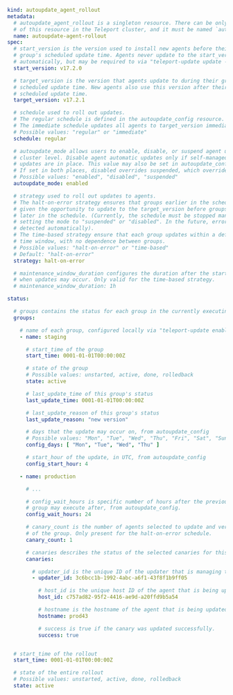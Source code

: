 ```yaml
kind: autoupdate_agent_rollout
metadata:
  # autoupdate_agent_rollout is a singleton resource. There can be only one instance
  # of this resource in the Teleport cluster, and it must be named `autoupdate-agent-rollout`.
  name: autoupdate-agent-rollout
spec:
  # start_version is the version used to install new agents before their
  # group's scheduled update time. Agents never update to the start_version
  # automatically, but may be required to via "teleport-update update --now".
  start_version: v17.2.0

  # target_version is the version that agents update to during their group's
  # scheduled update time. New agents also use this version after their group's
  # scheduled update time.
  target_version: v17.2.1

  # schedule used to roll out updates.
  # The regular schedule is defined in the autoupdate_config resource.
  # The immediate schedule updates all agents to target_version immediately.
  # Possible values: "regular" or "immediate"
  schedule: regular

  # autoupdate_mode allows users to enable, disable, or suspend agent updates at the
  # cluster level. Disable agent automatic updates only if self-managed
  # updates are in place. This value may also be set in autoupdate_config.
  # If set in both places, disabled overrides suspended, which overrides enabled.
  # Possible values: "enabled", "disabled", "suspended"
  autoupdate_mode: enabled

  # strategy used to roll out updates to agents.
  # The halt-on-error strategy ensures that groups earlier in the schedule are
  # given the opportunity to update to the target_version before groups that are
  # later in the schedule. (Currently, the schedule must be stopped manually by
  # setting the mode to "suspended" or "disabled". In the future, errors will be
  # detected automatically).
  # The time-based strategy ensure that each group updates within a defined
  # time window, with no dependence between groups.
  # Possible values: "halt-on-error" or "time-based"
  # Default: "halt-on-error"
  strategy: halt-on-error

  # maintenance_window_duration configures the duration after the start_hour
  # when updates may occur. Only valid for the time-based strategy.
  # maintenance_window_duration: 1h

status:

  # groups contains the status for each group in the currently executing schedule.
  groups:

    # name of each group, configured locally via "teleport-update enable --group"
    - name: staging

      # start_time of the group
      start_time: 0001-01-01T00:00:00Z

      # state of the group
      # Possible values: unstarted, active, done, rolledback
      state: active

      # last_update_time of this group's status
      last_update_time: 0001-01-01T00:00:00Z

      # last_update_reason of this group's status
      last_update_reason: "new version"

      # days that the update may occur on, from autoupdate_config
      # Possible values: "Mon", "Tue", "Wed", "Thu", "Fri", "Sat", "Sun", and "*"
      config_days: [ "Mon", "Tue", "Wed", "Thu" ]

      # start_hour of the update, in UTC, from autoupdate_config
      config_start_hour: 4

    - name: production

      # ...

      # config_wait_hours is specific number of hours after the previous group that this
      # group may execute after, from autoupdate_config.
      config_wait_hours: 24

      # canary_count is the number of agents selected to update and verify before the rest
      # of the group. Only present for the halt-on-error schedule.
      canary_count: 1

      # canaries describes the status of the selected canaries for this group.
      canaries:

        # updater_id is the unique ID of the updater that is managing the canary.
        - updater_id: 3c6bcc1b-1992-4abc-a6f1-43f8f1b9ff05

          # host_id is the unique host ID of the agent that is being updated.
          host_id: c757ad82-95f2-4416-ae9d-a20ffd9b5a54

          # hostname is the hostname of the agent that is being updated.
          hostname: prod43

          # success is true if the canary was updated successfully.
          success: true


  # start_time of the rollout
  start_time: 0001-01-01T00:00:00Z

  # state of the entire rollout
  # Possible values: unstarted, active, done, rolledback
  state: active
```

